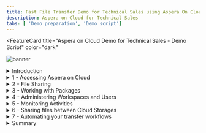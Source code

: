 ```yaml
---
title: Fast File Transfer Demo for Technical Sales using Aspera On Cloud
description: Aspera on Cloud for Technical Sales
tabs: [ 'Demo preparation', 'Demo script']
---
```


<FeatureCard
  title="Aspera on Cloud Demo for Technical Sales - Demo Script"
  color="dark"
  >

![banner](./images/banner-tech.png)

</FeatureCard>

<span id="place1"></span>

<details>
<summary>Introduction</summary>
<br/>
Hello everyone. Today we will demonstrate how Aspera on Cloud transfers, distributes, and synchronizes large files and data sets globally at maximum speed.
<br/><br/>
Today, businesses across industries are facing greater challenges moving large files and massive sets of data quickly and reliably between global sites and teams. Failing to meet these challenges can limit an organization’s ability to meet critical business imperatives that yield increased revenues, reduced costs, improved customer service, and new or improved business models.
<br/><br/>
As the size and volume of data continues to explode and permeate more business processes and decisions, the speed that data moves over the WAN becomes more crucial. However, most enterprise tools in use today cannot reliably and securely move large files and data volumes at high speed over global distances. This is due to the inherent limitations of the Internet’s underlying transfer technology called the Transmission Control Protocol (TCP).
<br/><br/>
Aspera FASP technology has the ability to move large amounts of data in a variety of ways, including both file transfer and streaming.  Regardless of the size of data - megabytes, gigabytes, or terabytes, we can transfer it quickly, securely, and reliably around the world.  Our solutions integrate the latest security technologies, practices and auditing practices to keep your data safe. Today's demo will focus on file transfer.  We will demonstrate the use of our Software as a Service solution Aspera on Cloud to upload and download files to a repository, send packages of files to another party and share files between different cloud storages.
<br/><br/>
This demo shows a typical file transfer scenario between different users in a company. Here we will see how to transfer, distribute, and synchronize files and data sets globally at maximum speed. We will learn how to accelerate collaboration with teams around the world on big data and large files. At the same time, we will see how to automate, monitor and control data transfers and workflows. By the conclusion of this demonstration, we will see how to copy and move files between different Cloud storages. <br/><br/>
Let’s get started!
<br/><br/>

(Demo intro slides <a href="./files/AsperaTechSellers-Presentation.pptx" target="_blank" rel="noreferrer">here</a>)

<br/>


</details>

<details>
<summary>1 - Accessing Aspera on Cloud</summary>

<br/>

| **1.1** | **Accessing the Environment** |
| :--- | :--- |
| **Narration** | In this demo we are using Aspera on Cloud. Aspera on Cloud is IBM’s on-demand SaaS offering for global content transfer and exchange. The service enables organizations to move large files and data sets – securely and reliably – across on-premises and multi-cloud environments at unrivaled speed. Let’s see Aspera on Cloud in action. Let me begin by logging in.  |
| **Action** &nbsp; 1.1.1 | Open your Aspera on Cloud Demo organization URL. If you don't know your URL, open the <a href="https://ibmaspera.com/help/find-organizations" target="_blank">Welcome to IBM Aspera on Cloud page</a> and click on your organization on **Recently viewed organizations** (if you are not able to see your organization here, find your organization using your email address). <br/><br/> ![](images/access-env-1.png) |
| **Action** &nbsp; 1.1.2 | Click **Log in with IBMid**. (If necessary enter your IBMid and password)  <br/<br/> ![](images/access-env-2.png)|

<br/>

| **1.2** | **Welcome page** |
| :--- | :--- |
| **Narration** | Here we have our Aspera on Cloud organization. Using Aspera on Cloud, organizations can store and readily access files and folders in multiple cloud-based and on-premises storage systems. Sharing among users is as easy as browsing or dragging-and-dropping files – regardless of where the files are located – freeing collaboration from traditional boundaries among colleagues in both local and remote locations. <br/><br/> When we login the first time, we see the list of applications we have access to. Aspera on Cloud include multiples applications: Files to manage and share files and folders; Packages to send and download files; Activity to track usage and user activities; Automation to create automated tasks to simplify workflows and Admin to manage user and configure server settings. Users will only see and access applications that they have permission to use. <br/><br/> In this page, we can define a default app to open by default when we access or Aspera on Cloud organization. Let’s start using Files. |
| **Action** &nbsp; 1.2.1 | Describe and show all apps (don't click). <br/><br/> ![](images/welcome-1.png) |
| **Action** &nbsp; 1.2.2 | Show how to make an app default (don't click). <br/><br/> ![](images/welcome-2.png) |
| **Action** &nbsp; 1.2.3 | Open **Files**. <br/><br/> ![](images/welcome-3.png) |

<br/>

**[Go to top](#place1)**

</details>

<details>

<summary>2 - File Sharing</summary>

<br/>

| **2.1** | **Create Folder** |
| :--- | :--- |
| **Narration** | Here we are in Marketing workspace. But what is a workspace? The workspace is a collection of Aspera on Cloud users working together—on a project perhaps, or in a department or division. Users in a given workspace can freely collaborate with other members of the same workspace. <br/><br/> The workspace name displays in the upper left corner, immediately below the app name (in this case: Files).  You may be a member of more than one workspace. You may have different permissions and access in one workspace than you do in another. <br/><br/> As a workspace member in the Files app, you have access to a collection of folders shared with you by your administrator and by other members of your workspace. When others share a folder, they may share it with you only, or they may share it with multiple people. Your collection of folders may be very different than the collection of another user in the same workspace, though you may share some of the same folders. <br/><br/> Right now, we don’t have any folders in our Workspace. Let’s create the first one. |
| **Action** &nbsp; 2.1.1 | Describe and show the Marketing Workspace (don't click). <br/><br/>  ![](images/folder-1.png) |
| **Action** &nbsp; 2.1.2 | Click **New** (A), then click **Create folder** (B). <br/><br/>  ![](images/folder-2.png) |
| **Action** &nbsp; 2.1.3 | Enter **Campaigns** as your folder name (A) and click **Create** (B). <br/><br/>  ![](images/folder-3.png) |
<br/>

| **2.2** | **Upload File** |
| :--- | :--- |
| **Narration** | Files app members with proper permission can upload files and folders from any accessible source to the app. Once the file or folder is uploaded, that user can share it with others. Until the file or folder is shared, it is visible and accessible only to the user who uploaded it. As part of Marketing team, we need to share a 200MB campaign media file with other members. Let’s see how easy and quick to do it using Aspera. |
| **Action** &nbsp; 2.2.1 | Open **Campaigns** folder. <br/><br/>  ![](images/uploadfile-1.png) |
| **Action** &nbsp; 2.2.2 | Click **New** (A) and click **Upload file** (B). <br/><br/>  ![](images/uploadfile-2.png) |
| **Action** &nbsp; 2.2.3 | If Aspera Connect request permission to access your computer, click **Yes**. <br/><br/>  ![](images/uploadfile-3.png) |
| **Action** &nbsp; 2.2.4 | Feel free to select a file based in your network bandwith. If you have a good network, select a large file, for example 200 MB. <br/><br/>  ![](images/uploadfile-4.png) |
<br/>

| **2.3** | **File Transfer** |
| :--- | :--- |
| **Narration** | Aspera on Cloud uses IBM Aspera’s FASP protocol, which overcomes the limitations of other file-transfer technologies. By moving large data sets at maximum speed, reliably and securely – regardless of network conditions, physical distance between sites, and file size, type, or number – Aspera technology enables a new world of collaboration, sharing, and content delivery. Let’s see here, how fast is to transfer this large file. |
| **Action** &nbsp; 2.3.1 | Click on **Transfer Activity** button. <br/><br/>  ![](images/transfer-1.png) |
| **Action** &nbsp; 2.3.2 | Show the **Transfer Activity details**. <br/><br/>  ![](images/transfer-2.png) |
| **Action** &nbsp; 2.3.3 | Close the **Transfer Activity dialog**. <br/><br/>  ![](images/transfer-3.png) |
<br/>

| **2.4** | **Share with collaborators** |
| :--- | :--- |
| **Narration** | From the Files app we can easily Download, Move, Copy, Favorite, Send in package, and for some files we are able to Preview (for example PDFs, videos and images).  Now, let’s see how to share a folder. Let’s go back to our All Files view. <br/><br/> Sharing folders using the Aspera on Cloud Files app is like collaborating using a shared file repository. Each user has access to certain folders in the repo, with specific permissions to each folder. Files app users can share their folders with others, assigning content permissions to each recipient. Keep in mind that if you upload to your Files app, no one sees your folder until you share it with them. Let’s share our folder, by clicking on context menu and select Share. <br/><br/> In share dialog we can share with a member. We just need to enter the member’s email id. Another possibility is to enter a Workspace name to share with all workspace members. After that, we just need to define the Permissions. Behind the scenes, the user will receive an email about the Share event. Great! our folder is accessible for all members of the Workspace. Later in this demo we will see how to add users in your workspace. |
| **Action** &nbsp; 2.4.1 | Select the **200 MB file checkbox** (A). Show the actions available (B). Click **Cancel** (C).  <br/><br/>  ![](images/sharefolder-1.png) |
| **Action** &nbsp; 2.4.2 | On breadcrumbs, click on **All files** link. <br/><br/>  ![](images/sharefolder-2.png) |
| **Action** &nbsp; 2.4.3 | Click on **Menu** (A) and click **Share** (B). <br/><br/>  ![](images/sharefolder-3.png) |
| **Action** &nbsp; 2.4.4 | In the *Add collaborators* field, enter **Marketing Workspace** (A), show the different type of *Permissions* but keep **Edit** (B), then click **Add** (C). <br/><br/>  ![](images/sharefolder-4.png) |
<br/>

**[Go to top](#place1)**

</details>

<details>

<summary>3 - Working with Packages</summary>

<br/>

| **3.1** | **Sending Files** |
| :--- | :--- |
| **Narration** | So far we explored the basic functions about File app, now let’s explore the Package app! In the Packages app, a package is a collection of digital assets (files, folders, video, images, etc.) that you gather to send to one or more individuals or user groups, or to an Aspera on Cloud shared inbox. <br/><br/> Sending files and folders using the Aspera on Cloud Packages app is very much like sending an email with attachments. Senders use a simple form to address recipients and attach content. Recipients receive a copy of the content and can download it to use however they want. <br/><br/> Here, we can select files from your local machine or select a file from the Files app. And we can easily add a password protection layer. |
| **Action** &nbsp; 3.1.1 |  Click on **App switcher** button (A) and select **Packages** (B). <br/><br/> ![](images/sendfile-1.png)  |
| **Action** &nbsp; 3.1.2 |  Click **Send files** button. <br/><br/> ![](images/sendfile-2.png)  |
| **Action** &nbsp; 3.1.3 |  Enter an **external user email** in *To* field (A), enter a Title (e.g.: **Summer Campaign**) (B), click **Add files** (C) and select **Files** (D).  <br/><br/> ![](images/sendfile-3.png)  |
| **Action** &nbsp; 3.1.4 |  Go ahead and select a file from your local machine. <br/><br/> ![](images/sendfile-4.png)  |
| **Action** &nbsp; 3.1.5 |  Now click **Add Files** (A) again and now select **Upload from Files** (B). <br/><br/> ![](images/sendfile-5.png)  |
| **Action** &nbsp; 3.1.6 |  Open the **Campaigns** folder (A), select the campaign **file** (B) and click **Add** (C). <br/><br/> ![](images/sendfile-6.png)  |
| **Action** &nbsp; 3.1.7 |  Now click **Send**.  <br/><br/> ![](images/sendfile-7.png)  |
| **Action** &nbsp; 3.1.8 |  Open the **Transfer activity dialog**  (A) to show the **files transfer** (B). <br/><br/> ![](images/sendfile-8.png)  |
<br/>

| **3.2** | **Downloading a Package** |
| :--- | :--- |
| **Narration**  | Let’s see how an external user receives a package. Now, we are an external user (for example: a designer from an external Marketing agency). The designer has received an email notifying about them about the new package. <br/><br/> Great! Without any previous registration the user can download one or more files. Notice that a password was not requested. That’s because we didn’t configure it in the last step, it’s optional. Isn’t it easy? |
| **Action** &nbsp; 3.2.1 | Open external user email. Open the Aspera on Cloud email. Click on **Open IBM Aspera on Cloud**. <br/><br/> ![](images/downloadpkg-1.png)  |
| **Action** &nbsp; 3.2.2 | You are welcome to download one or more files and show how fast is the download using Aspera on Cloud. <br/><br/> ![](images/downloadpkg-2.png)  |
<br/>

| **3.3** | **Creating a Submission Link** |
| :--- | :--- |
| **Narration**  | When we need to ask another person to send us files and folders, we can send a submission link. A submission link is a feature of the Packages app. Let’s see how to manage submission links. <br/><br/> When we send a submission link, Aspera on Cloud sends an email notification to our recipients. The notification includes the submission link, which allows them to send us a digital package using Aspera’s high-speed transfer technology, whether or not they have an Aspera account. |
| **Action** &nbsp; 3.3.1 | If necessary, close the *Transfer activity dialog*. <br/><br/> ![](images/mng-sub-link-1.png)  |
| **Action** &nbsp; 3.3.2 | Click **Manage submission links**. <br/><br/> ![](images/mng-sub-link-2.png)  |
| **Action** &nbsp; 3.3.3 | On the Manage links page, click **New link**. <br/><br/> ![](images/mng-sub-link-3.png)  |
| **Action** &nbsp; 3.3.4 | Click **Send** button. <br/><br/> ![](images/mng-sub-link-4.png)  |
| **Action** &nbsp; 3.3.5 | On the *Send link* field, enter the **external user email** (A). On the *Message* field, type any message (B). Then click **Send** (C). <br/><br/> ![](images/mng-sub-link-5.png)  |
<br/>

| **3.4** | **Sending Files with a Submission Link** |
| :--- | :--- |
| **Narration**  | Now, let’s play the role of the external Marketing Designer. When a recipient clicks the submission link in the email notification, Aspera presents a sending portal that allows the user to collect the files and folders we asked for and send them to us in a digital package. The recipient of our invitation can send any number of packages until the link expires or until we revoke the link. |
| **Action** &nbsp; 3.4.1 | Log in back to the external user email. And check the new email from Aspera On Cloud. Click on **Open IBM Aspera on Cloud** button. <br/><br/> ![](images/mng-sub-link-6.png)  |
| **Action** &nbsp; 3.4.2 | In the *Send files* form, enter the **Designer's name** (A), enter the **external user email** (B), enter a title: **Campaign Logos** (C), include one or more files (D). Click **Send** (E). <br/><br/> ![](images/mng-sub-link-7.png) <br/><br/> ![](images/mng-sub-link-8.png) |
<br/>

| **3.5** | **Receiving Files with a Submission Link** |
| :--- | :--- |
| **Narration**  | Back as the marketing employee, the file we requested appears in My inbox. &nbsp; &nbsp; &nbsp; &nbsp; &nbsp; &nbsp; &nbsp; &nbsp; &nbsp; &nbsp; &nbsp; &nbsp; &nbsp; &nbsp; &nbsp; &nbsp; &nbsp; &nbsp; &nbsp; &nbsp; &nbsp; &nbsp; &nbsp; &nbsp; &nbsp; &nbsp; &nbsp; &nbsp; &nbsp; &nbsp; &nbsp; &nbsp; &nbsp; &nbsp; &nbsp; &nbsp; &nbsp; &nbsp; &nbsp; &nbsp; &nbsp; &nbsp; &nbsp; &nbsp; &nbsp; &nbsp; &nbsp; &nbsp; &nbsp; &nbsp; &nbsp; &nbsp; &nbsp; &nbsp; &nbsp; &nbsp; &nbsp; &nbsp; &nbsp; &nbsp; &nbsp; &nbsp; &nbsp; &nbsp; &nbsp; &nbsp; &nbsp; &nbsp; &nbsp; &nbsp; &nbsp; &nbsp; &nbsp; &nbsp; &nbsp; &nbsp; &nbsp; &nbsp; &nbsp; &nbsp; &nbsp; &nbsp; &nbsp; &nbsp; |
| **Action** &nbsp; 3.5.1 | Back to Marketing employee's browser, click on **My inbox**. &nbsp; &nbsp; &nbsp; &nbsp; &nbsp; &nbsp; &nbsp; &nbsp; &nbsp; &nbsp; &nbsp; &nbsp; &nbsp; &nbsp; &nbsp; &nbsp; &nbsp; &nbsp; &nbsp; &nbsp; &nbsp; &nbsp; &nbsp; &nbsp; &nbsp; &nbsp; &nbsp; &nbsp; &nbsp; &nbsp; &nbsp; &nbsp; &nbsp; &nbsp; &nbsp; &nbsp; &nbsp; &nbsp; &nbsp; &nbsp; &nbsp; &nbsp;  &nbsp; &nbsp; &nbsp; &nbsp; &nbsp; &nbsp; &nbsp; &nbsp; &nbsp; &nbsp; &nbsp; &nbsp; &nbsp; &nbsp; &nbsp; &nbsp; &nbsp; &nbsp; &nbsp; &nbsp; &nbsp; &nbsp; &nbsp; &nbsp; &nbsp; &nbsp; &nbsp; &nbsp; &nbsp; &nbsp; &nbsp; &nbsp; &nbsp; &nbsp; &nbsp; &nbsp; &nbsp; &nbsp; &nbsp; &nbsp; &nbsp; &nbsp; <br/><br/> ![](images/mng-sub-link-9.png)  |
| **Action** &nbsp; 3.5.2 | Open the new package (A). And show the files in this package (B).<br/><br/> ![](images/mng-sub-link-10.png)  |
| **Action** &nbsp; 3.5.3 | When ready, **close** the package dialog.<br/><br/> ![](images/mng-sub-link-11.png)  |
<br/>

| **3.6** | **Creating a Shared Inbox** |
| :--- | :--- |
| **Narration**  | Now, let’s check the Shared Inbox concept. A shared inbox is an optional workspace feature similar to a drop box: we can send content directly and simultaneously to all members of the shared inbox without having to address it to particular users or user groups. Let’s create one shared inbox! <br/><br/> Initially we need to enter basic information, for example, a name. Now, we can define more details for this shared inbox. For example, add members, manage links, define settings and email notifications. <br/><br/> As a workspace manager, we can configure metadata fields. When present, these fields allow senders to apply metadata tags to packages they send to a shared inbox; these tags provide information about the package contents without requiring the recipient to open the package. The metadata also allows shared inbox members to search and sort packages easily. If any metadata data fields are required, we cannot send the package without addressing the required field. <br/><br/> Let’s add two metadata fields in our A/B Testing inbox. First a Date-time field to inform the Test Date, and second a Dropdown menu to select the Test Campaign. |
| **Action** &nbsp; 3.6.1 | Click on **Manage shared inboxes**. <br/><br/> ![](images/shared-inbox-1.png)  |
| **Action** &nbsp; 3.6.2 | Click **Create new**. <br/><br/> ![](images/shared-inbox-2.png) |
| **Action** &nbsp; 3.6.3 | Enter a *Name* for your shared inbox (e.g.: **A/B Testing**) (A) and click **Save** (B).<br/><br/> ![](images/shared-inbox-3.png) |
| **Action** &nbsp; 3.6.4 | Show the **Members** tab.<br/><br/> ![](images/shared-inbox-4.png) |
| **Action** &nbsp; 3.6.5 | Show the **Manage links** tab.<br/><br/> ![](images/shared-inbox-5.png) |
| **Action** &nbsp; 3.6.6 | Show the **Settings** tab.<br/><br/> ![](images/shared-inbox-6.png) |
| **Action** &nbsp; 3.6.7 | Open **Metadata** tab (A) and click **Add field** (B).<br/><br/> ![](images/shared-inbox-7.png) |
| **Action** &nbsp; 3.6.8 | Define the metadata as **Date-time** Type (A), **Test Date** as *Label* (B), and *Required* as **On** (C). Click **Save** (D).<br/><br/> ![](images/shared-inbox-8.png) |
| **Action** &nbsp; 3.6.9 | Click **Add field** button again.<br/><br/> ![](images/shared-inbox-9.png) |
| **Action** &nbsp; 3.6.10 | Now, define the metadata as **Dropdown menu** *Type* (A), enter **Campaign** as *Label* (B), click *four* times on **Add Option** button (C) to add the options: **Spring, Summer, Fall and Winter** (D). Click **Save** (E).<br/><br/> ![](images/shared-inbox-10.png) |
| **Action** &nbsp; 3.6.11 | Click **Save**. <br/><br/> ![](images/shared-inbox-11.png) |
<br/>

| **3.7** | **Submitting a Package to a Shared Inbox** |
| :--- | :--- |
| **Narration**  | Let’s test it! To do this we need to send files to our A/B Testing shared inbox. Enter the basic package information, next enter the specific package metadata for our A/B Testing shared inbox. <br/><br/> Now all members of our Shared inbox will receive a notification about the new package. We can check it by accessing our A/B Testing. From here we can explore each package with all the assets and metadata. |
| **Action** &nbsp; 3.7.1 | Click **Send files**.<br/><br/> ![](images/shared-inbox-12.png)  |
| **Action** &nbsp; 3.7.2 | Click on To field and select **Shared Inbox: A/B Testing** (A), enter **B2B Site A/B Testing** as *Title* (B), click **Add files** (C), include some files from your machine (D) and click **Next** (E). <br/><br/> ![](images/shared-inbox-13.png)  |
| **Action** &nbsp; 3.7.3 | Enter a *Test Date* (A) and select **Summer** as *Campaign* (B). Click **Send** (C).<br/><br/> ![](images/shared-inbox-14.png)  |
| **Action** &nbsp; 3.7.4 | Open the **A/B Testing** inbox. <br/><br/> ![](images/shared-inbox-15.png)  |
| **Action** &nbsp; 3.7.5 | Click to open the **B2B Site A/B Testing** package (A). On the **Assets** tab (B), you can show the file shared with all inbox members (C).<br/><br/> ![](images/shared-inbox-16.png)  |
| **Action** &nbsp; 3.7.6 | Open the **Metadata** tab (A), to show the package metadata (B). <br/><br/> ![](images/shared-inbox-17.png)  |
| **Action** &nbsp; 3.7.7 | **Close** the Package dialog.<br/><br/> ![](images/shared-inbox-18.png)  |
<br/>

**[Go to top](#place1)**

</details>

<details>

<summary>4 - Administering Workspaces and Users</summary>

<br/>

| **4.1** | **Create Workspace** |
| :--- | :--- |
| **Narration** | Now, let's explore the basic Administration features of Aspera on Cloud. We’ll start with Workspace creation. As I explained earlier, the workspace is a collection of users working together. The users, packages, files, and folders in one workspace are completely separate from those in another workspace.<br/><br/>So far, we have only one workspace in our organization: Marketing Workspace. Let's create another one: Sales Workspace. <br/><br/>Using the workspace admin page, we can add members to a workspace, define workspace settings or configure the applications available in the Workspace.|
| **Action** &nbsp; 4.1.1 | Open the **App switcher** menu (A) and select **Admin** (B). <br/><br/> ![](images/admin-workspace-1.png)  |
| **Action** &nbsp; 4.1.2 | In the **Workspaces** (A) page, click **Create new** (B).  <br/><br/> ![](images/admin-workspace-2.png) |
| **Action** &nbsp; 4.1.3 | Enter **Sales Workspace** as *Name* (A). Keep the default Storage location. Then click **Create** (B). <br/><br/> ![](images/admin-workspace-3.png) |
| **Action** &nbsp; 4.1.4 | Show the Workspace administration capabilities. <br/><br/> ![](images/admin-workspace-4.png) |
<br/>

| **4.2** | **Shared Folders** |
| :--- | :--- |
| **Narration** | Let's explore the Applications tab to define some Applications settings for this new Workspace. By selecting the Files app, we can unselect the use of global app settings and define specific configurations for the Files app in this new workspace, for example, we can define who can share folders via public links. <br/><br/>Now, let's see how to define a Shared folder in a Workspace. First, we need to create the folder, then give permission to all workspace members.<br/><br/>Before we test it, we need to add our user as member of this workspace. Let's do it! <br/><br/>Great! Now we are ready to test it. We just need to open the Files app. Switch to the new Sales Workspace. Voilá! we can see the Shared folder that we have just created and shared with all workspace members.|
| **Action** &nbsp; 4.2.1 | Open the **Applications** tab (A) and click on **Files** app (B). <br/><br/> ![](images/admin-workspace-5.png)  |
| **Action** &nbsp; 4.2.2 | Uncheck the **Use global app settings** (A) and show some *Collaboration settings* (B).   <br/><br/> ![](images/admin-workspace-6.png) |
| **Action** &nbsp; 4.2.3 | Click **Shared folders**. <br/><br/> ![](images/admin-workspace-7.png) |
| **Action** &nbsp; 4.2.4 | Click **Create new**. <br/><br/> ![](images/admin-workspace-8.png) |
| **Action** &nbsp; 4.2.5 | Copy and Paste the **Secret** of your Access Key (check in Demo Preparation how to do it) (A) and click **Log in** (B). <br/><br/> ![](images/admin-workspace-9.png)  |
| **Action** &nbsp; 4.2.6 | Click **Create folder**.  <br/><br/> ![](images/admin-workspace-10.png) |
| **Action** &nbsp; 4.2.7 | Enter **Sales Enablement** as folder Name (A). Click **Create** (B). <br/><br/> ![](images/admin-workspace-11.png) |
| **Action** &nbsp; 4.2.8 | Select **Sales Enablement** (A) and click **Submit** (B). <br/><br/> ![](images/admin-workspace-12.png) |
| **Action** &nbsp; 4.2.9 | Click **Add all workspace members**. <br/><br/> ![](images/admin-workspace-13.png)  |
| **Action** &nbsp; 4.2.10 | Keep the default values and click **Add**.  <br/><br/> ![](images/admin-workspace-14.png) |
| **Action** &nbsp; 4.2.11 | On the breadcrumbs menu, click on **...** (three dots) link (A). And select **Sales Workspace** (B). <br/><br/> ![](images/admin-workspace-15.png) |
| **Action** &nbsp; 4.2.12 | Open the **Members** tab (A) and click on **Add members** button (B). <br/><br/> ![](images/admin-workspace-16.png) |
| **Action** &nbsp; 4.2.13 | On the *Search for new members* field, enter and select your user (A) and click on **Add** (B). <br/><br/> ![](images/admin-workspace-17.png)  |
| **Action** &nbsp; 4.2.14 | Click to **Refresh** the page.  <br/><br/> ![](images/admin-workspace-18.png) |
| **Action** &nbsp; 4.2.15 | Open the **App switcher** menu again (A) and select **Files** (B). <br/><br/> ![](images/admin-workspace-19.png) |
| **Action** &nbsp; 4.2.16 | Open the Workspace **menu** (A) and select **Sales Workspace** (B). <br/><br/> ![](images/admin-workspace-20.png) |
| **Action** &nbsp; 4.2.17 | Show the new **Sales Enablement**, shared folder. <br/><br/> ![](images/admin-workspace-21.png) |
<br/>

| **4.3** | **Manage Users** |
| :--- | :--- |
| **Narration** | Let's see how to manage users in our organization. Back to the Admin app, we need to open the Users and Management menu. From here we can see all registered users and their status. Let's create a new user. <br/><br/>Now that we have the new user invited to join our organization, let's define his or her workspace membership.  We can easily add a new membership, by defining a role as a workspace manager in our Sales Workspace. Another way to manage users is using Group. The process is almost the same.|
| **Action** &nbsp; 4.3.1 | Open the **App switcher** menu (A) and select **Admin** (B). <br/><br/> ![](images/manage-users-1.png)  |
| **Action** &nbsp; 4.3.2 | Open **Users > Management** menu (A) and click **Create new** (B).  <br/><br/> ![](images/manage-users-2.png) |
| **Action** &nbsp; 4.3.3 | On the *Invite people to join this organization* enter a user id (A). Then click **Create** (B). <br/><br/> ![](images/manage-users-3.png) |
| **Action** &nbsp; 4.3.4 | Open the **Workspace memberships** tab (A). And click on **Add workspace memberships** (B). <br/><br/> ![](images/manage-users-4.png) |
| **Action** &nbsp; 4.3.5 | On the *Role* field, select **Workspace manager** (A), on the *Search for workspaces* field, type and select **Sales Workspace** (B). And click **Add** (C). <br/><br/> ![](images/manage-users-5.png)  |
| **Action** &nbsp; 4.3.6 | On the breadcrumbs menu, click on **Users**.  <br/><br/> ![](images/manage-users-6.png) |
| **Action** &nbsp; 4.3.7 | Here you can show the new user as *Pending* status. <br/><br/> ![](images/manage-users-7.png) |
<br/>

**[Go to top](#place1)**

</details>


<details>

<summary>5 - Monitoring Activities</summary>

<br/>

| **5.1** | **Transfer Activity** |
| :--- | :--- |
| **Narration** | Let’s explore the monitoring capabilities of Aspera on Cloud. The Activity app shows app events and the performance, history, and usage for file transfers. Activity’s responsive engine streams log data to the web application, generating interactive visualizations of real-time and historical data. <br/><br/> Let’s explore the first capability: Transfer activity. Here we can view historic and live transfer activity based on filters. <br/><br/> This page displays real-time and historical transfer data for the organization. It includes context for a given transfer, such as the time of the transfer and whether it completed or failed. We can also review performance data for the resources (workspaces, nodes, and users) associated with your workspace. This can help us identify issues in the system; for example, an inactive server may need to be evaluated for connectivity issues. <br/><br/> And we can easily export the data into a .CSV file and use in any other Data Visualization tool. |
| **Action** &nbsp; 5.1.1 | Open the **App switcher** menu (A) and select **Activity** (B). <br/><br/> ![](images/transfer-activity-1.png)  |
| **Action** &nbsp; 5.1.2 | On the **Transfer activity** page (A), change the filter to show more data (B). Show the information on top of the page (C). <br/><br/> ![](images/transfer-activity-2.png) |
| **Action** &nbsp; 5.1.3 | Scroll down the page, and show the information on bottom of the page. <br/><br/> ![](images/transfer-activity-3.png) |
| **Action** &nbsp; 5.1.4 | Click **Export**. <br/><br/> ![](images/transfer-activity-4.png) |
| **Action** &nbsp; 5.1.5 | Keep the default name (A) and click **Export** (B). You are welcome to show the downloaded CSV file. <br/><br/> ![](images/transfer-activity-5.png) |
<br/>

| **5.2** | **Volume Usage** |
| :--- | :--- |
| **Narration** | Exploring some more, let’s take a look at the second capability of the Activity app: Volume Usage. <br/><br/> Use the Volume usage page to monitor transfer volume for our entire organization or filtered by each component of the transfer system: entitlements, nodes, access keys, workspaces, and users. We can zoom in to data based on configurable time spans. <br/><br/> The graph displays aggregate volume data for a selected time period. The graph is interactive. We can hover over any bar on the graph to see upload and download values for that point in time. |
| **Action** &nbsp; 5.2.1 | Click on **Volume usage**. <br/><br/> ![](images/volume-usage-1.png)  |
| **Action** &nbsp; 5.2.2 | Hover over any bar on the graph to see upload and download values for that point in time. <br/><br/> ![](images/volume-usage-2.png)  |
<br/>

| **5.3** | **File Access** |
| :--- | :--- |
| **Narration** | Let’s see the File Access capability. The File access page displays file accesses by user name or file name. <br/><br/> For example, here we can see all file permissions assigned to our current user. We can use the pagination buttons to check all files. <br/><br/> Another possibility is to use the search field to check the users who have permissions to a specific file. Let’s try it with Campaigns files. <br/><br/> Here we can see the users and the permissions that they have in this file. In this case, it is only one user. |
| **Action** &nbsp; 5.3.1 | Click on **File access**. <br/><br/> ![](images/fileaccess-1.png) |
| **Action** &nbsp; 5.3.2 | By default, the first view of File access page will show all the file permissions assigned to the current user (A), maybe it is necessary to use next page button to find a useful file (B). <br/><br/> ![](images/fileaccess-2.png) |
| **Action** &nbsp; 5.3.3 | On the search field, enter **Campaigns** as the file name (A) and select one of the file that you see in the result dialog (B). <br/><br/> ![](images/fileaccess-3.png) |
| **Action** &nbsp; 5.3.4 | Show the user and permission in this specific file. <br/><br/> ![](images/fileaccess-4.png) |
<br/>

| **5.4** | **Application Events** |
| :--- | :--- |
| **Narration** | We arrived at the final capability to explore, the Application events page. <br/><br/> The Application events page displays data for all app events, filterable by event type (such as user login or file creation), and time. Here we can get insights into events throughout our Aspera on Cloud applications, for security and monitoring purposes. <br/><br/> We can monitor different types of events, some examples include: Log in, log out; workspace creation or deletion; packages sent, received or downloaded; File uploaded; Folder shared; or even when a User has left a shared folder. |
| **Action** &nbsp; 5.4.1 | Click on **Application events**. <br/><br/> ![](images/appevents-1.png) |
| **Action** &nbsp; 5.4.2 | Filter by specific **date**. <br/><br/> ![](images/appevents-2.png) |
| **Action** &nbsp; 5.4.3 | Show and filter by specific Event type (e.g.: **Sent a package**). <br/><br/> ![](images/appevents-3.png) |

<br/>

**[Go to top](#place1)**

</details>

<details>

<summary>6 - Sharing files between Cloud Storages </summary>

<br/>

| **6.1** | **Attach your IBM Cloud storage** |
| :--- | :--- |
| **Narration** | We can attach an existing Cloud storage to your Aspera on Cloud organization. Once attached, we can make the bucket and its contents available to our users in the form of administratively shared folders.<br/><br/>To attach our Cloud Storages in Aspera on Cloud, we need to create nodes. An IBM Aspera node is a computing machine (physical, virtual, or container) on which IBM Aspera High-Speed Transfer Server software is installed. The Aspera on Cloud subscription comes provisioned with one node, managed by IBM Aspera and connected to storage in IBM Cloud. We can connect additional storage to our Aspera on Cloud organization, either by attaching our own IBM Aspera HSTS node or cluster, or by using Aspera Transfer Service (ATS), the Aspera-managed auto-scaling transfer cluster.<br/><br/>Now, let's use the Admin app to create a new node using IBM Cloud Object Storage (COS). On the new node page, let's attach a cloud storage. Here we enter all the details of our IBM Cloud Object Storage. It is important to highlight that our IBM Cloud Storage must be in a region that is supported by the transfer service. In this demo, we will use a Storage in the United States South region. Now, we just need to enter access key and secret profile.<br/><br/>Great, here we have our IBM COS node. We just need to save the node access key and secret, because we will need that later to manage this node.|
| **Action** &nbsp; 6.1.1 |  Open the **App switcher** menu (A) and select **Admin** (B).<br/><br/> ![](images/attach-icos-1.png) |
| **Action** &nbsp; 6.1.2 |  Open the **Nodes and storage** menu (A) and click on **Nodes** page (B).<br/><br/> ![](images/attach-icos-2.png) |
| **Action** &nbsp; 6.1.3 |  Click **Create new**. <br/><br/> ![](images/attach-icos-3.png) |
| **Action** &nbsp; 6.1.4 |  Click **Attach my cloud storage**.<br/><br/> ![](images/attach-icos-4.png) |
| **Action** &nbsp; 6.1.5 |  Enter **IBM-COS** as *Name* (A). Select **IBM COS** as *Storage*  (B). Select **us-south** as *Region* (C). Paste your **access_key_id** in *Access key ID* field (D), copied in the Demo Preparation part. Paste your **secret_access_key** in *Access key* secret field (E), copied in the Demo Preparation part.  Paste the **Bucket name** in Bucket field (F), copied in the Demo Preparation part. Enter **/** in *Path* field (G). Then click **Create** (H). <br/><br/> ![](images/attach-icos-5.png) |
| **Action** &nbsp; 6.1.6 |  **Download** or take notes of your IBM-COS node **Access key** (A) and **Secret** (B). You will need them later. **Close** the dialog (C).<br/><br/> ![](images/attach-icos-6.png) |
| **Action** &nbsp; 6.1.7 |  Paste your **IBM-COS Secret** (A) and click **Log in** (B). <br/><br/> ![](images/attach-icos-7.png) |
<br/>

| **6.2** | **Attach your Azure Blob storage (Optional)** |
| :--- | :--- |
| **Narration** | Now, let's create a new node using Azure Blob Storage. Let's repeat the same steps, but now let's select Azure Blob Storage. It is important to highlight that our Azure Storage must be in a region that is supported by the transfer service. In this demo, we will use a Storage in the U.S. South region. As before we have to enter access key and secret profile.<br/><br/>Great, here we have our Azure node. We just need to save the node access key and secret, because we will need that later to manage this Azure node. |
| **Action** &nbsp; 6.2.1 |  On the *Breadcrumbs*, click on **Nodes**.<br/><br/> ![](images/attach-azure-1.png) |
| **Action** &nbsp; 6.2.2 |  Click **Create new**.<br/><br/> ![](images/attach-azure-2.png) |
| **Action** &nbsp; 6.2.3 |  Click **Attach my cloud storage**.<br/><br/> ![](images/attach-azure-3.png) |
| **Action** &nbsp; 6.2.4 |  Enter **Azure** as *Name* (A). Select **Microsoft Azure Blob** as *Storage*  (B). Select **eastus** as *Region* (C). Select **Block** as *API type* (D). Select **Key** as *Storage credentials* (E). Paste your **Storage account name** in *Storage account* field (F), copied in the Demo Preparation part. Paste your **Key** in *Key* field (G), copied in the Demo Preparation part.  Copy the **Container name** in *Container* field (H). <br/><br/> ![](images/attach-azure-4.png) |
| **Action** &nbsp; 6.2.5 |  Enter **/** in *Path* field (A). Then click **Create** (B). <br/><br/> ![](images/attach-azure-5.png) |
| **Action** &nbsp; 6.2.6 |  **Download** or take notes of your Azure node **Access key** (A) and **Secret** (B). You will need them later. **Close** the dialog (C).<br/><br/> ![](images/attach-azure-6.png) |
| **Action** &nbsp; 6.2.7 |  Paste your **Azure** (A) and click **Log in** (B).<br/><br/> ![](images/attach-azure-7.png) |
<br/>

| **6.3** | **Create Shared Folders using IBM-COS node** |
| :--- | :--- |
| **Narration** | Now that we have our nodes attached with Cloud Storage, we can use them to support a workspace. Let's create a Shared Folder using IBM-COS in Marketing Workspace. Let's open the Marketing Workspace configuration page. In the Files Application settings, let's create a Shared Folder. But now, we will use the IBM-COS storage. Let's take advantage this UI to create a new folder in the IBM Cloud Object Storage. Now the IBM-COS share folder is created, let's share this with all Workspace members. |
| **Action** &nbsp; 6.3.1 |  Click on **Workspaces**.<br/><br/> ![](images/cloud-folder-1.png) |
| **Action** &nbsp; 6.3.2 |  Click on **Marketing Workspace**.<br/><br/> ![](images/cloud-folder-2.png) |
| **Action** &nbsp; 6.3.3 |  Open the **Applications** tab (A) and click on **Files** app (B).<br/><br/> ![](images/cloud-folder-3.png) |
| **Action** &nbsp; 6.3.4 |  Click **Shared folders**.<br/><br/> ![](images/cloud-folder-4.png) |
| **Action** &nbsp; 6.3.5 |  Click **Create new**.<br/><br/> ![](images/cloud-folder-5.png) |
| **Action** &nbsp; 6.3.6 |  Select **IBM-COS** node (A). Paste the Secret of your IBM-COS node (B) and click **Log in** (C).<br/><br/> ![](images/cloud-folder-6.png) |
| **Action** &nbsp; 6.3.7 |  Click **Create folder**.<br/><br/> ![](images/cloud-folder-7.png) |
| **Action** &nbsp; 6.3.8 |  Enter **Campaigns** as folder Name (A). Click **Create** (B).<br/><br/> ![](images/cloud-folder-8.png) |
| **Action** &nbsp; 6.3.9 |  Enter **IBM-COS** as *Display name* (A) and click **Submit** (B).<br/><br/> ![](images/cloud-folder-9.png) |
| **Action** &nbsp; 6.3.10 |  Click **Add all workspace members**.<br/><br/> ![](images/cloud-folder-10.png) |
| **Action** &nbsp; 6.3.11 |  Keep the default values and click **Add**. <br/><br/> ![](images/cloud-folder-11.png) |
| **Action** &nbsp; 6.3.12 |  On the breadcrumbs menu, click on **Shared folders**.<br/><br/> ![](images/cloud-folder-12.png) |
<br/>

| **6.4** | **Create Shared Folders using Azure node (Optional)** |
| :--- | :--- |
| **Narration** | Now, let's repeat the same steps using the Azure Blob Storage. Let's create a Testing folder in the Azure storage. And share the Azure shared folder with all workspace members. |
| **Action** &nbsp; 6.4.1 |  Click **Create new**.<br/><br/> ![](images/azure-folder-1.png) |
| **Action** &nbsp; 6.4.2 |  Select **Azure** node (A). Paste the **Secret** of your Azure node (B) and click **Log in** (C).<br/><br/> ![](images/azure-folder-2.png) |
| **Action** &nbsp; 6.4.3 |  Click **Create folder**.<br/><br/> ![](images/azure-folder-3.png) |
| **Action** &nbsp; 6.4.4 |  Enter **Testing** as folder Name (A). Click **Create** (B).<br/><br/> ![](images/azure-folder-4.png) |
| **Action** &nbsp; 6.4.5 |  Enter **Azure** as *Display name* (A) and click **Submit** (B).<br/><br/> ![](images/azure-folder-5.png) |
| **Action** &nbsp; 6.4.6 |  Click **Add all workspace members**.<br/><br/> ![](images/azure-folder-6.png) |
| **Action** &nbsp; 6.4.7 |  Keep the default values and click **Add**. <br/><br/> ![](images/azure-folder-7.png) |
| **Action** &nbsp; 6.4.8 |  On the breadcrumbs menu, click on **...** (three dots) link (A). And select **Marketing Workspace** (B).<br/><br/> ![](images/azure-folder-8.png) |
| **Action** &nbsp; 6.4.9 |  Click **Save**. <br/><br/> ![](images/azure-folder-9.png) |
| **Action** &nbsp; 6.4.10 |  Click **Refresh**. <br/><br/> ![](images/azure-folder-10.png) |
<br/>

| **6.5** | **Copy files between different Cloud Providers (Optional)** |
| :--- | :--- |
| **Narration** | Great, now we should have two folders in our Marketing Workspace, one is showing files in IBM Cloud Object Storage and other is showing files in Azure Blob Storage. Let's check them! <br/><br/>We just need to open the Files app, and voilá! we have our two shared folders using different cloud providers. Let's see the files there! <br/><br/>Here we have the Azure Shared folder. This New Site Project file and the Testing folders are stored in Azure Blob Storage. Now, let's explore the IBM-COS shared folder. The Campaign Video and the Campaigns folder are stored in IBM Cloud Object Storage. <br/><br/>Now, let's see how easy is to use Aspera UI to copy or move files between different Cloud Storages. We just need to select the file and click copy. Then select the other Storage folder. It is easy, isn't? And more, you are using the IBM Aspera's FASP protocol, which overcomes the limitations of other file-transfer technologies. With this technology you can move large data sets at maximum speed. <br/><br/>Here we are transferring file from IBM Cloud Object Storage to Azure Blob Storage, but we can do that with other Cloud Providers too, including AWS S3 and Google Cloud Storage.|
| **Action** &nbsp; 6.5.1 |  Open the **App switcher** menu (A) and select **Files** (B).<br/><br/> ![](images/copy-files-cloud-1.png) |
| **Action** &nbsp; 6.5.2 |  On the Workspace switcher (A), change to **Marketing Workspace** (B). <br/><br/> ![](images/copy-files-cloud-2.png) |
| **Action** &nbsp; 6.5.3 |  Open the **Azure** folder.<br/><br/> ![](images/copy-files-cloud-3.png) |
| **Action** &nbsp; 6.5.4 |  Show the file available in Azure Blob Storage (A) and show the folder created in the previous section (B).<br/><br/> ![](images/copy-files-cloud-4.png) |
| **Action** &nbsp; 6.5.5 |  On the *Breadcrumbs*, click on **All files**.<br/><br/> ![](images/copy-files-cloud-5.png) |
| **Action** &nbsp; 6.5.6 |  Click on **IBM-COS** folder.<br/><br/> ![](images/copy-files-cloud-6.png) |
| **Action** &nbsp; 6.5.7 |  Show the file available in IBM Cloud Object Storage (A) and show the folder created in the previous section (B). <br/><br/> ![](images/copy-files-cloud-7.png) |
| **Action** &nbsp; 6.5.8 |  Click the **Checkbox** (A) of *Campaign Video* file and click **Copy** (B).<br/><br/> ![](images/copy-files-cloud-8.png) |
| **Action** &nbsp; 6.5.9 |  Click **Azure** folder (A) and click **Copy** (B). <br/><br/> ![](images/copy-files-cloud-9.png) |
| **Action** &nbsp; 6.5.10 |  **Open** the *Transfer activity* dialog (A) and show the **node to node** transfer (B). <br/><br/> ![](images/copy-files-cloud-10.png) |
| **Action** &nbsp; 6.5.11 |  **Close** the *Transfer activity* dialog (A) and open the **All files** link on *Breadcrumbs* (B).<br/><br/> ![](images/copy-files-cloud-11.png) |
| **Action** &nbsp; 6.5.12 |  Open the **Azure** folder. <br/><br/> ![](images/copy-files-cloud-3.png) |
| **Action** &nbsp; 6.5.13 |  Show the **Campaign Video** file. <br/><br/> ![](images/copy-files-cloud-13.png) |
| **Action** &nbsp; 6.5.14 |  You are welcome to repeat the steps and now copy the New Site Project file from Azure to IBM-COS. |
<br/>

**[Go to top](#place1)**

</details>

<details>

<summary>7 - Automating your transfer workflows</summary>

<br/>

| **7.1** | **Create a Workflow** |
| :--- | :--- |
| **Narration** | The Automation app in Aspera on Cloud lets us create automated workflows that initiate file transfers, make calls to an API, and send notifications to users. In this part of the demo we will explore this app, its components, key concepts for automated workflows and jobs, and provides an example use case, to copy files received in a Shared Inbox to a Third party cloud storage. Let's get started!<br/><br/>Here in the Automation app, we begin by creating a new Campaign Automation workflow. |
| **Action** &nbsp; 7.1.1 |  Open the **App switcher** menu (A) and select **Automation** (B).<br/><br/> ![](images/automation-1.png) |
| **Action** &nbsp; 7.1.2 |  Click **Create new**.<br/><br/> ![](images/automation-2.png) |
| **Action** &nbsp; 7.1.3 |  Enter **Campaign Automation** as workflow *Name* (A). Click **Submit** (B). <br/><br/> ![](images/automation-3.png) |
<br/>

| **7.2** | **Define a Trigger** |
| :--- | :--- |
| **Narration** | The first thing we need to define is how to trigger the workflow. Workflow triggers include scheduled or time based events; file, folder, and shared inbox events; and so on. For our demo, let's use a Shared inbox event. In this case, the workflow will start when a package arrives in an inbox. <br/><br/>Let's select the A/B Testing inbox that we created previously in the Marketing Workspace. |
| **Action** &nbsp; 7.2.1 |  Click **Shared inbox event**.<br/><br/> ![](images/trigger-1.png) |
| **Action** &nbsp; 7.2.2 |  Type and select **Marketing Workspace** in *Workspace* field (A). In **Shared inbox**, select the **A/B Testing** (B). Keep all the other values as default. Click **Save** (C). <br/><br/> ![](images/trigger-2.png) |
<br/>

| **7.3** | **Define an Action** |
| :--- | :--- |
| **Narration** | Now, we need to define an action to be executed after the workflow trigger. Workflow actions include transfer, send a package, notify, call an API, and so on. In this demo, let's use a Transfer action. This action will transfer the files received in the Shared inbox to a Node folder. In our case, the workflow will copy the files to Azure Testing folder. |
| **Action** &nbsp; 7.3.1 |  Click on the **Add step (+)** button.<br/><br/> ![](images/action-1.png) |
| **Action** &nbsp; 7.3.2 |  Select **Transfer** as action type.<br/><br/> ![](images/action-2.png) |
| **Action** &nbsp; 7.3.3 |  Open the **Source of your transfer** section (A). On the *Source location* field, select **Same as trigger** (B). Open the **Destination of your transfer** section (C). On *Select a folder* field, select **On a node** (D).  Click **Select a node** button (E). <br/><br/> ![](images/action-3.png) |
| **Action** &nbsp; 7.3.4 |  Select **Azure** as node Name (A).  And paste your **Azure Node Secret** (B). Click **Log in** (C).<br/>Note: If you didn't create an Azure Trial account because the Credit Card issue, no problem, go ahead and select IBM-COS as node. Any external node storage works for this scenario. <br/><br/> ![](images/action-4.png) |
| **Action** &nbsp; 7.3.5 |  Select the **Testing** folder, or any other folder available in your node (A) and click **Select** (B).<br/><br/> ![](images/action-5.png) |
| **Action** &nbsp; 7.3.6 |  Keep the other values as default and click **Save**. <br/><br/> ![](images/action-6.png) |
<br/>

| **7.4** | **Testing the Workflow** |
| :--- | :--- |
| **Narration** | Great, our workflow is ready. Before we test it, let's activate it! To activate the workflow we’ll  submit a file to our A/B Testing Shared inbox in Package app. <br/><br/>We just need to select a file to submit, and inform the package metadata, including the Test Date and Campaign type. <br/><br/>Great, our file was submitted. |
| **Action** &nbsp; 7.4.1 |  Click **Activate**.<br/><br/> ![](images/testing-wfw-1.png) |
| **Action** &nbsp; 7.4.2 |  Click **Activate** again.<br/><br/> ![](images/testing-wfw-2.png) |
| **Action** &nbsp; 7.4.3 |  Open the **App switcher** menu (A) and select **Packages** (B).<br/><br/> ![](images/testing-wfw-3.png) |
| **Action** &nbsp; 7.4.4 |  Click **Send files**.<br/><br/> ![](images/testing-wfw-4.png) |
| **Action** &nbsp; 7.4.5 |  Select **A/B Testing** Shared inbox in *To* field (A). Enter a *Title* (e.g.: **Mobile App A/B Testing**) (B). Click **Add files > Files** button (C). And select a file (e.g.: 10 Mb) in your local machine (D). Click **Next** (E).<br/><br/> ![](images/testing-wfw-5.png) |
| **Action** &nbsp; 7.4.6 |  Enter a **Test Date** (A). Select a *Campaign* type (e.g.: **Fall**) (B). And click **Send** (C).<br/><br/> ![](images/testing-wfw-6.png) |
| **Action** &nbsp; 7.4.7 |  **Open** the *Transfer activity* dialog (A). Check the *File Uploading* message (B). When is done, **close** the *Transfer activity* dialog (C). <br/><br/> ![](images/testing-wfw-7.png) |
<br/>

| **7.5** | **Check the Automation** |
| :--- | :--- |
| **Narration** | Now, let's check our automation. Back to the Automation app, let's open the Job queue page. <br/><br/>In this page, we can see all running, queued and completed jobs. After few minutes, we can see that our first campaign automation job is completed. Here we can see the job details. <br/><br/>Let's use our Azure shared folder in Files app to confirm that our file was copied to Azure Blob Storage. <br/><br/>Great, here we can see the file that we sent using the Package app. It was copied to Azure. With this simple automation, it is easy to enable teams that are using other cloud providers to collaborate and work with different files and take advantage of fast file sharing of Aspera on Cloud to move large files around the globe. <br/><br/>We have arrived at the conclusion of our demonstration.|
| **Action** &nbsp; 7.5.1 |  Open the **App switcher** menu (A) and select **Automation** (B).<br/><br/> ![](images/chk-automation-1.png) |
| **Action** &nbsp; 7.5.2 |  Click **Job queue**.<br/><br/> ![](images/chk-automation-2.png) |
| **Action** &nbsp; 7.5.3 |  Open the **Campaign Automation** *job* to see the *Job details* dialog.<br/><br/> ![](images/chk-automation-3.png) |
| **Action** &nbsp; 7.5.4 |  Open and show the **Step 1 - Trigger** section (A). Open and show the **Step 2- Action** section (B). **Close** the Job details dialog.<br/><br/> ![](images/chk-automation-4.png) |
| **Action** &nbsp; 7.5.5 |  Open the **App switcher** menu (A) and select **Files** (B).<br/><br/> ![](images/chk-automation-5.png) |
| **Action** &nbsp; 7.5.6 |  Open the **Azure** folder (or any other Storage node folder that you are using in the Automation Workflow).<br/><br/> ![](images/chk-automation-6.png) |
| **Action** &nbsp; 7.5.7 |  Open the **Testing** folder (or any other folder that you are using the Automation Workflow)<br/><br/> ![](images/chk-automation-7.png) |
| **Action** &nbsp; 7.5.8 |  Open the **contents** folder.<br/><br/> ![](images/chk-automation-8.png) |
| **Action** &nbsp; 7.5.9 |  Show the file submitted to the Shared Inbox using the Package app.<br/><br/> ![](images/chk-automation-9.png) |
<br/>

**[Go to top](#place1)**

</details>

<details>
<summary>Summary</summary>

<br/>
Let’s summarize what we’ve done today.
<br/><br/>
In this demo we: accessed the Aspera on Cloud environment and explored the capabilities; managed and shared files and folders; sent and downloaded packages;  administered workspaces and users; tracked usage and user activities; shared files between cloud storages; and also automated our transfer workflow.
<br/><br/>
From a business perspective we used Aspera on Cloud to access and move data in a fast, secure, and reusable way, by liberating data locked away in multiple file sharing systems. With Aspera, we are able to improve customer satisfaction by providing easier access to data spread across multiple locations.
<br/><br/>
Thank you for your time and attention.

<br/>

**[Go to top](#place1)**

</details>
